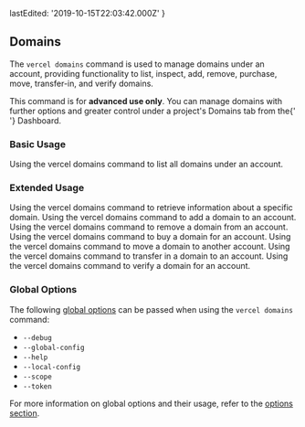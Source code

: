 
  lastEdited: '2019-10-15T22:03:42.000Z'
}

## Domains

The `vercel domains` command is used to manage domains under an account, providing functionality to list, inspect, add, remove, purchase, move, transfer-in, and verify domains.

<Note type="warning">
  This command is for <b>advanced use only</b>. You can manage domains with
  further options and greater control under a project's Domains tab from the{' '}
  <OrgName /> Dashboard.
</Note>

### Basic Usage

<Snippet dark text="vercel domains ls" />
<Caption>Using the <InlineCode>vercel domains</InlineCode> command to list all domains under an account.</Caption>

### Extended Usage

<Snippet dark text="vercel domains inspect [domain]" />
<Caption>Using the <InlineCode>vercel domains</InlineCode> command to retrieve information about a specific domain.</Caption>

<Snippet dark text="vercel domains add [domain]" />
<Caption>Using the <InlineCode>vercel domains</InlineCode> command to add a domain to an account.</Caption>

<Snippet dark text="vercel domains rm [domain]" />
<Caption>Using the <InlineCode>vercel domains</InlineCode> command to remove a domain from an account.</Caption>

<Snippet dark text="vercel domains buy [domain]" />
<Caption>Using the <InlineCode>vercel domains</InlineCode> command to buy a domain for an account.</Caption>

<Snippet dark text="vercel domains move [domain] [account-name]" />
<Caption>Using the <InlineCode>vercel domains</InlineCode> command to move a domain to another account.</Caption>

<Snippet dark text="vercel domains transfer-in [domain]" />
<Caption>Using the <InlineCode>vercel domains</InlineCode> command to transfer in a domain to an account.</Caption>

<Snippet dark text="vercel domains verify [domain]" />
<Caption>Using the <InlineCode>vercel domains</InlineCode> command to verify a domain for an account.</Caption>

### Global Options

The following [global options](#options) can be passed when using the `vercel domains` command:

- `--debug`
- `--global-config`
- `--help`
- `--local-config`
- `--scope`
- `--token`

For more information on global options and their usage, refer to the [options section](#options).
